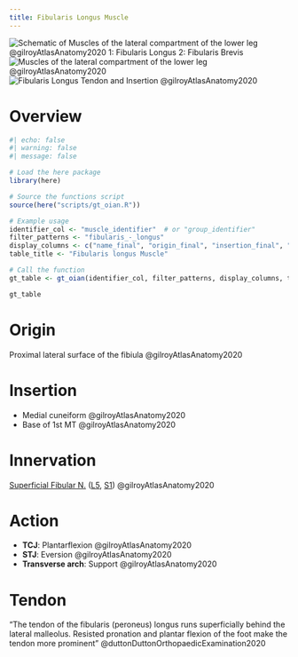 ```yaml
---
title: Fibularis Longus Muscle
---
```


:::{layout-ncol="3"}
![Schematic of Muscles of the lateral compartment of the lower leg @gilroyAtlasAnatomy2020 </br> 1: Fibularis Longus </br> 2: Fibularis Brevis](/The Archive/Anatomy/Skeletal Muscles/Lower limb muscles/Knee and Lower Leg/Lateral compartment/images/gilroyatlas fig32.21a schematic lateral compartment lower leg.png)
![Muscles of the lateral compartment of the lower leg @gilroyAtlasAnatomy2020](/The Archive/Anatomy/Skeletal Muscles/Lower limb muscles/Knee and Lower Leg/Lateral compartment/images/gilroyatlas fig32.21b lateral compartment lower leg lateral view.png)
![Fibularis Longus Tendon and Insertion @gilroyAtlasAnatomy2020](/The Archive/Anatomy/Skeletal Muscles/Lower limb muscles/Knee and Lower Leg/Lateral compartment/images/gilroyatlas fig32.21c fibularis longus tendon.png)

:::

# Overview

```r
#| echo: false
#| warning: false
#| message: false

# Load the here package
library(here)

# Source the functions script
source(here("scripts/gt_oian.R"))

# Example usage
identifier_col <- "muscle_identifier"  # or "group_identifier"
filter_patterns <- "fibularis_-_longus"
display_columns <- c("name_final", "origin_final", "insertion_final", "innervation_final", "action_final")
table_title <- "Fibularis longus Muscle"

# Call the function
gt_table <- gt_oian(identifier_col, filter_patterns, display_columns, table_title)

gt_table
```


# Origin {#origin}

Proximal lateral surface of the fibiula @gilroyAtlasAnatomy2020

# Insertion {#insertion}

- Medial cuneiform @gilroyAtlasAnatomy2020
- Base of 1st MT @gilroyAtlasAnatomy2020



# Innervation {#innervation}
[Superficial Fibular N.]({{< var ref-superficial-fibular-nerve.path >}}) ([L5]({{< var ref-nerve-root.l5 >}}), [S1]({{< var ref-nerve-root.s1 >}})) @gilroyAtlasAnatomy2020

# Action {#action}

- **TCJ**: Plantarflexion @gilroyAtlasAnatomy2020
- **STJ**: Eversion @gilroyAtlasAnatomy2020
- **Transverse arch**: Support @gilroyAtlasAnatomy2020





# Tendon

"The tendon of the fibularis (peroneus) longus runs superficially behind the lateral malleolus. Resisted pronation and plantar flexion of the foot make the tendon more prominent" @duttonDuttonOrthopaedicExamination2020 